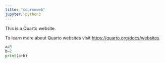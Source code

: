 ```yaml
---
title: "courseweb"
jupyter: python3
---
```


This is a Quarto website.

To learn more about Quarto websites visit <https://quarto.org/docs/websites>.

```python
a=5
b=2
print(a+b)
```